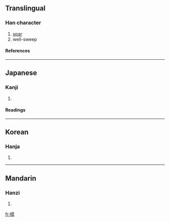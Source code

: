 ==Translingual==
===Han character===
{{Han char|rn=75|rad=木|as=11|sn=15|four=|canj=木竹日十 (DHAJ)}}
# [[spar]]
# well-sweep
====References====
{{Han ref|kx=0548.060|dkj=15385|dj=0935.250|hdz=21280.140|uh=69F9|ud=27129}}

----
==Japanese==
===Kanji===
{{ja-kanji|grade=|rs=木11}}
# {{defn|Japanese}} 
====Readings====
{{ja-readings|on=[[こう]] (kō)|kun=}}

----
==Korean==
===Hanja===
{{ko-hanja|hangeul=고|eumhun=|rv=go|mr=ko|y=ko}}
# {{defn|Korean}}

----
==Mandarin==
===Hanzi===
{{cmn-hanzi|pin=[[gāo]] ([[gao1]])|wg=kao<sup>1</sup>}}
# {{defn|Mandarin}}

[[fr:槹]]